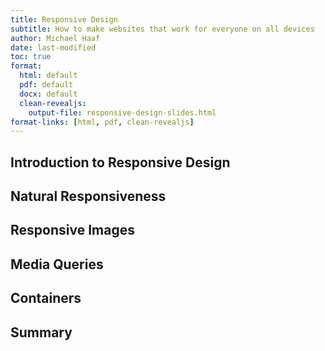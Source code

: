```yaml
---
title: Responsive Design
subtitle: How to make websites that work for everyone on all devices
author: Michael Haaf
date: last-modified
toc: true
format: 
  html: default
  pdf: default
  docx: default
  clean-revealjs: 
    output-file: responsive-design-slides.html
format-links: [html, pdf, clean-revealjs]
---
```


## Introduction to Responsive Design

## Natural Responsiveness

## Responsive Images

## Media Queries

## Containers

## Summary
